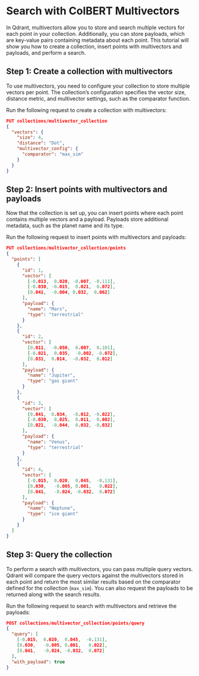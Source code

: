 
# Search with ColBERT Multivectors

In Qdrant, multivectors allow you to store and search multiple vectors for each point in your collection. Additionally, you can store payloads, which are key-value pairs containing metadata about each point. This tutorial will show you how to create a collection, insert points with multivectors and payloads, and perform a search.

## Step 1: Create a collection with multivectors

To use multivectors, you need to configure your collection to store multiple vectors per point. The collection’s configuration specifies the vector size, distance metric, and multivector settings, such as the comparator function.

Run the following request to create a collection with multivectors:

```json withRunButton=true
PUT collections/multivector_collection
{
  "vectors": {
    "size": 4,
    "distance": "Dot",
    "multivector_config": {
      "comparator": "max_sim"
    }
  }
}
```

## Step 2: Insert points with multivectors and payloads

Now that the collection is set up, you can insert points where each point contains multiple vectors and a payload. Payloads store additional metadata, such as the planet name and its type.

Run the following request to insert points with multivectors and payloads:

```json withRunButton=true
PUT collections/multivector_collection/points
{
  "points": [
    {
      "id": 1,
      "vector": [
        [-0.013,  0.020, -0.007, -0.111],
        [-0.030, -0.015,  0.021,  0.072],
        [0.041,  -0.004, 0.032,  0.062]
      ],
      "payload": {
        "name": "Mars",
        "type": "terrestrial"
      }
    },
    {
      "id": 2,
      "vector": [
        [0.011,  -0.050,  0.007,  0.101],
        [-0.021,  0.035,  -0.002, -0.072],
        [0.031,  0.014,  -0.032,  0.012]
      ],
      "payload": {
        "name": "Jupiter",
        "type": "gas giant"
      }
    },
    {
      "id": 3,
      "vector": [
        [0.041,  0.034,  -0.012, -0.022],
        [-0.030,  0.025,  0.011,  0.082],
        [0.021,  -0.044,  0.032, -0.032]
      ],
      "payload": {
        "name": "Venus",
        "type": "terrestrial"
      }
    },
    {
      "id": 4,
      "vector": [
        [-0.015,  0.020,  0.045,  -0.131],
        [0.030,   -0.005, 0.001,   0.022],
        [0.041,   -0.024, -0.032,  0.072]
      ],
      "payload": {
        "name": "Neptune",
        "type": "ice giant"
      }
    }
  ]
}
```

## Step 3: Query the collection 

To perform a search with multivectors, you can pass multiple query vectors. Qdrant will compare the query vectors against the multivectors stored in each point and return the most similar results based on the comparator defined for the collection (`max_sim`). You can also request the payloads to be returned along with the search results.

Run the following request to search with multivectors and retrieve the payloads:

```json withRunButton=true
POST collections/multivector_collection/points/query
{
  "query": [
    [-0.015,  0.020,  0.045,  -0.131],
    [0.030,   -0.005, 0.001,   0.022],
    [0.041,   -0.024, -0.032,  0.072]
  ],
  "with_payload": true
}
```

